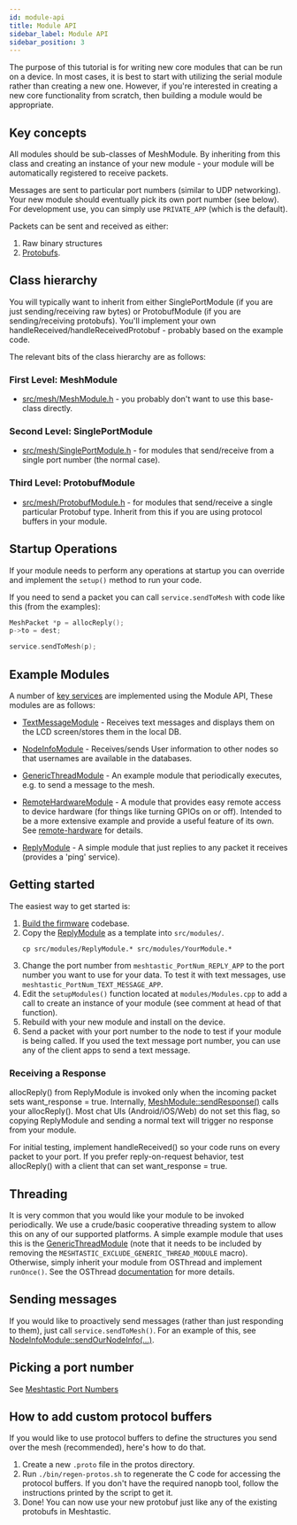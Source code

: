 ```yaml
---
id: module-api
title: Module API
sidebar_label: Module API
sidebar_position: 3
---
```


The purpose of this tutorial is for writing new core modules that can be run on a device. In most cases, it is best to start with utilizing the serial module rather than creating a new one. However, if you're interested in creating a new core functionality from scratch, then building a module would be appropriate.

## Key concepts

All modules should be sub-classes of MeshModule. By inheriting from this class and creating an instance of your new module - your module will be automatically registered to receive packets.

Messages are sent to particular port numbers (similar to UDP networking). Your new module should eventually pick its own port number (see below). For development use, you can simply use `PRIVATE_APP` (which is the default).

Packets can be sent and received as either:

1. Raw binary structures
2. [Protobufs](https://developers.google.com/protocol-buffers).

## Class hierarchy

You will typically want to inherit from either SinglePortModule (if you are just sending/receiving raw bytes) or ProtobufModule (if you are sending/receiving protobufs). You'll implement your own handleReceived/handleReceivedProtobuf - probably based on the example code.

The relevant bits of the class hierarchy are as follows:

### First Level: MeshModule

- [src/mesh/MeshModule.h](http://github.com/meshtastic/firmware/tree/master/src/mesh/MeshModule.h) - you probably don't want to use this base-class directly.

### Second Level: SinglePortModule

- [src/mesh/SinglePortModule.h](http://github.com/meshtastic/firmware/tree/master/src/mesh/SinglePortModule.h) - for modules that send/receive from a single port number (the normal case).

### Third Level: ProtobufModule

- [src/mesh/ProtobufModule.h](http://github.com/meshtastic/firmware/tree/master/src/mesh/ProtobufModule.h) - for modules that send/receive a single particular Protobuf type. Inherit from this if you are using protocol buffers in your module.

## Startup Operations

If your module needs to perform any operations at startup you can override and implement the `setup()` method to run your code.

If you need to send a packet you can call `service.sendToMesh` with code like this (from the examples):

```cpp
MeshPacket *p = allocReply();
p->to = dest;

service.sendToMesh(p);
```

## Example Modules

A number of [key services](http://github.com/meshtastic/firmware/tree/master/src/modules) are implemented using the Module API, These modules are as follows:

- [TextMessageModule](http://github.com/meshtastic/firmware/tree/master/src/modules/TextMessageModule.h) - Receives text messages and displays them on the LCD screen/stores them in the local DB.

- [NodeInfoModule](http://github.com/meshtastic/firmware/tree/master/src/modules/NodeInfoModule.h) - Receives/sends User information to other nodes so that usernames are available in the databases.

- [GenericThreadModule](https://github.com/meshtastic/firmware/blob/master/src/modules/GenericThreadModule.cpp) - An example module that periodically executes, e.g. to send a message to the mesh.

- [RemoteHardwareModule](http://github.com/meshtastic/firmware/tree/master/src/modules/RemoteHardwareModule.h) - A module that provides easy remote access to device hardware (for things like turning GPIOs on or off). Intended to be a more extensive example and provide a useful feature of its own. See [remote-hardware](/docs/configuration/module/remote-hardware) for details.

- [ReplyModule](http://github.com/meshtastic/firmware/tree/master/src/modules/ReplyModule.h) - A simple module that just replies to any packet it receives (provides a 'ping' service).

## Getting started

The easiest way to get started is:

1. [Build the firmware](/docs/development/firmware/build) codebase.
2. Copy the [ReplyModule](http://github.com/meshtastic/firmware/tree/master/src/modules/ReplyModule.cpp) as a template into `src/modules/`.
   ```shell
   cp src/modules/ReplyModule.* src/modules/YourModule.*
   ```
3. Change the port number from `meshtastic_PortNum_REPLY_APP` to the port number you want to use for your data. To test it with text messages, use `meshtastic_PortNum_TEXT_MESSAGE_APP`.
4. Edit the `setupModules()` function located at `modules/Modules.cpp` to add a call to create an instance of your module (see comment at head of that function).
5. Rebuild with your new module and install on the device.
6. Send a packet with your port number to the node to test if your module is being called. If you used the text message port number, you can use any of the client apps to send a text message.


### Receiving a Response
allocReply() from ReplyModule is invoked only when the incoming packet sets want_response = true. Internally, [MeshModule::sendResponse()](https://github.com/meshtastic/firmware/blob/develop/src/mesh/MeshModule.cpp) calls your allocReply(). Most chat UIs (Android/iOS/Web) do not set this flag, so copying ReplyModule and sending a normal text will trigger no response from your module. 

For initial testing, implement handleReceived() so your code runs on every packet to your port. If you prefer reply-on-request behavior, test allocReply() with a client that can set want_response = true.

## Threading

It is very common that you would like your module to be invoked periodically.
We use a crude/basic cooperative threading system to allow this on any of our supported platforms. A simple example module that uses this is the [GenericThreadModule](https://github.com/meshtastic/firmware/blob/master/src/modules/GenericThreadModule.cpp) (note that it needs to be included by removing the `MESHTASTIC_EXCLUDE_GENERIC_THREAD_MODULE` macro). 
Otherwise, simply inherit your module from OSThread and implement `runOnce()`. See the OSThread [documentation](http://github.com/meshtastic/firmware/tree/master/src/concurrency/OSThread.h) for more details.

## Sending messages

If you would like to proactively send messages (rather than just responding to them), just call `service.sendToMesh()`. For an example of this, see [NodeInfoModule::sendOurNodeInfo(...)](http://github.com/meshtastic/firmware/tree/master/src/modules/NodeInfoModule.cpp).

## Picking a port number

See [Meshtastic Port Numbers](/docs/development/firmware/portnum)

## How to add custom protocol buffers

If you would like to use protocol buffers to define the structures you send over the mesh (recommended), here's how to do that.

1. Create a new `.proto` file in the protos directory.
2. Run `./bin/regen-protos.sh` to regenerate the C code for accessing the protocol buffers. If you don't have the required nanopb tool, follow the instructions printed by the script to get it.
3. Done! You can now use your new protobuf just like any of the existing protobufs in Meshtastic.
